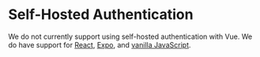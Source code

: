 # Self-Hosted Authentication

We do not currently support using self-hosted authentication with Vue.
We do have support for [React](/docs/react/authentication/self-hosting), [Expo](/docs/react-native-expo/authentication/self-hosting), and [vanilla JavaScript](/docs/vanilla/authentication/self-hosting).
